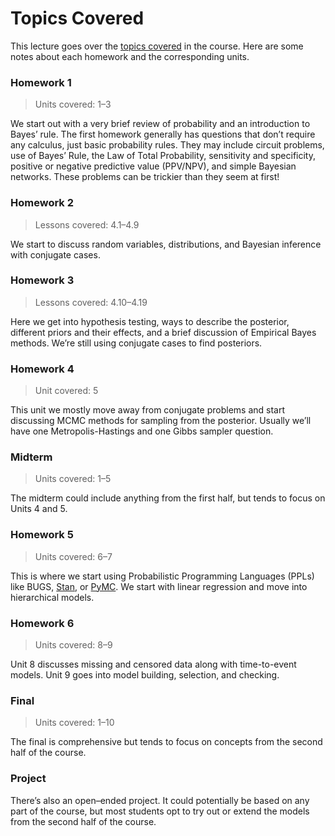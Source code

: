 # Topics Covered {.unnumbered}

This lecture goes over the [topics covered](https://www2.isye.gatech.edu/isye6420/plan.html) in the course. Here are some notes about each homework and the corresponding units.

### Homework 1

> Units covered: 1–3

We start out with a very brief review of probability and an introduction to Bayes’ rule. The first homework generally has questions that don’t require any calculus, just basic probability rules. They may include circuit problems, use of Bayes’ Rule, the Law of Total Probability, sensitivity and specificity, positive or negative predictive value (PPV/NPV), and simple Bayesian networks. These problems can be trickier than they seem at first!

### Homework 2

> Lessons covered: 4.1–4.9

We start to discuss random variables, distributions, and Bayesian inference with conjugate cases.

### Homework 3

> Lessons covered: 4.10–4.19

Here we get into hypothesis testing, ways to describe the posterior, different priors and their effects, and a brief discussion of Empirical Bayes methods. We’re still using conjugate cases to find posteriors.

### Homework 4

> Unit covered: 5

This unit we mostly move away from conjugate problems and start discussing MCMC methods for sampling from the posterior. Usually we’ll have one Metropolis-Hastings and one Gibbs sampler question.

### Midterm

> Units covered: 1–5

The midterm could include anything from the first half, but tends to focus on Units 4 and 5.

### Homework 5

> Units covered: 6–7

This is where we start using Probabilistic Programming Languages (PPLs) like BUGS, [Stan](index.qmd), or [PyMC](https://areding.github.io/6420-pymc/intro.html). We start with linear regression and move into hierarchical models.

### Homework 6

> Units covered: 8–9

Unit 8 discusses missing and censored data along with time-to-event models. Unit 9 goes into model building, selection, and checking.

### Final

> Units covered: 1–10

The final is comprehensive but tends to focus on concepts from the second half of the course.

### Project

There’s also an open–ended project. It could potentially be based on any part of the course, but most students opt to try out or extend the models from the second half of the course.